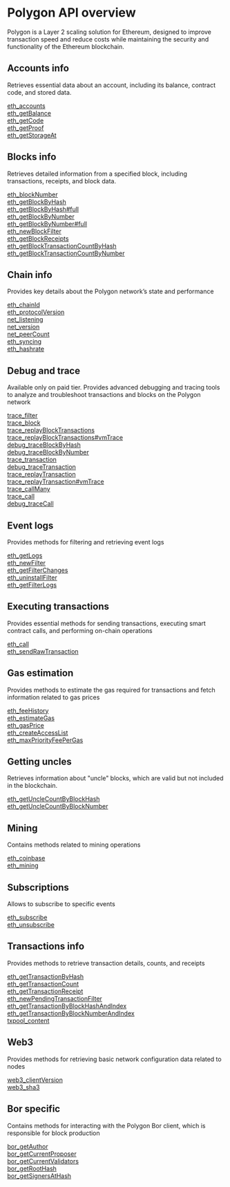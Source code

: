 # Polygon API overview

Polygon is a Layer 2 scaling solution for Ethereum, designed to improve transaction speed and reduce costs while maintaining the security and functionality of the Ethereum blockchain.

## Accounts info

Retrieves essential data about an account, including its balance, contract code, and stored data.

[eth_accounts](/polygon-api/accountinfo/eth_accounts) \
[eth_getBalance](/polygon-api/accountinfo/eth_getBalance) \
[eth_getCode](/polygon-api/accountinfo/eth_getCode) \
[eth_getProof](/polygon-api/accountinfo/eth_getProof) \
[eth_getStorageAt](/polygon-api/accountinfo/eth_getStorageAt)

## Blocks info

Retrieves detailed information from a specified  block, including transactions, receipts, and block data.

[eth_blockNumber](/polygon-api/blocksinfo/eth_blockNumber) \
[eth_getBlockByHash](/polygon-api/blocksinfo/eth_getBlockByHash) \
[eth_getBlockByHash#full](/polygon-api/blocksinfo/eth_getBlockByHashfull) \
[eth_getBlockByNumber](/polygon-api/blocksinfo/eth_getBlockByNumber) \
[eth_getBlockByNumber#full](/polygon-api/blocksinfo/eth_getBlockByNumberfull) \
[eth_newBlockFilter](/polygon-api/blocksinfo/eth_newBlockFilter) \
[eth_getBlockReceipts](/polygon-api/blocksinfo/eth_getBlockReceipts) \
[eth_getBlockTransactionCountByHash](/polygon-api/blocksinfo/eth_getBlockTransactionCountByHash) \
[eth_getBlockTransactionCountByNumber](/polygon-api/blocksinfo/eth_getBlockTransactionCountByNumber)

## Chain info

Provides key details about the Polygon network’s state and performance

[eth_chainId](/polygon-api/chaininfo/eth_chainId) \
[eth_protocolVersion](/polygon-api/chaininfo/eth_protocolVersion) \
[net_listening](/polygon-api/chaininfo/net_listening) \
[net_version](/polygon-api/chaininfo/net_version) \
[net_peerCount](/polygon-api/chaininfo/net_peerCount) \
[eth_syncing](/polygon-api/chaininfo/eth_syncing) \
[eth_hashrate](/polygon-api/chaininfo/eth_hashrate)

## Debug and trace

Available only on paid tier. Provides advanced debugging and tracing tools to analyze and troubleshoot transactions and blocks on the Polygon network

[trace_filter](/polygon-api/debugandtrace/trace_filter) \
[trace_block](/polygon-api/debugandtrace/trace_block) \
[trace_replayBlockTransactions](/polygon-api/debugandtrace/trace_replayBlockTransactions) \
[trace_replayBlockTransactions#vmTrace](/polygon-api/debugandtrace/trace_replayBlockTransactionsvmTrace) \
[debug_traceBlockByHash](/polygon-api/debugandtrace/debug_traceBlockByHash) \
[debug_traceBlockByNumber](/polygon-api/debugandtrace/debug_traceBlockByNumber) \
[trace_transaction](/polygon-api/debugandtrace/trace_transaction) \
[debug_traceTransaction](/polygon-api/debugandtrace/debug_traceTransaction) \
[trace_replayTransaction](/polygon-api/debugandtrace/trace_replayTransaction) \
[trace_replayTransaction#vmTrace](/polygon-api/debugandtrace/trace_replayTransactionvmTrace) \
[trace_callMany](/polygon-api/debugandtrace/trace_callMany) \
[trace_call](/polygon-api/debugandtrace/trace_call) \
[debug_traceCall](/polygon-api/debugandtrace/debug_traceCall)

## Event logs

Provides methods for filtering and retrieving event logs

[eth_getLogs](/polygon-api/eventlogs/eth_getLogs) \
[eth_newFilter](/polygon-api/eventlogs/eth_newFilter) \
[eth_getFilterChanges](/polygon-api/eventlogs/eth_getFilterChanges) \
[eth_uninstallFilter](/polygon-api/eventlogs/eth_uninstallFilter) \
[eth_getFilterLogs](/polygon-api/eventlogs/eth_getFilterLogs)

## Executing transactions

Provides essential methods for sending transactions, executing smart contract calls, and performing on-chain operations

[eth_call](/polygon-api/executingtransactions/eth_call) \
[eth_sendRawTransaction](/polygon-api/executingtransactions/eth_sendRawTransaction)

## Gas estimation

Provides methods to estimate the gas required for transactions and fetch information related to gas prices

[eth_feeHistory](/polygon-api/gasestimation/eth_feeHistory) \
[eth_estimateGas](/polygon-api/gasestimation/eth_estimateGas) \
[eth_gasPrice](/polygon-api/gasestimation/eth_gasPrice) \
[eth_createAccessList](/polygon-api/gasestimation/eth_createAccessList) \
[eth_maxPriorityFeePerGas](/polygon-api/gasestimation/eth_maxPriorityFeePerGas)

## Getting uncles

Retrieves information about "uncle" blocks, which are valid but not included in the blockchain.

[eth_getUncleCountByBlockHash](/polygon-api/gettinguncles/eth_getUncleCountByBlockHash) \
[eth_getUncleCountByBlockNumber](/polygon-api/gettinguncles/eth_getUncleCountByBlockNumber)

## Mining

Contains methods related to mining operations

[eth_coinbase](/polygon-api/mining/eth_coinbase) \
[eth_mining](/polygon-api/mining/eth_mining)

## Subscriptions

Allows to subscribe to specific events

[eth_subscribe](/polygon-api/subscriptions/eth_subscribe) \
[eth_unsubscribe](/polygon-api/subscriptions/eth_unsubscribe)

## Transactions info

Provides methods to retrieve transaction details, counts, and receipts

[eth_getTransactionByHash](/polygon-api/transactionsinfo/eth_getTransactionByHash) \
[eth_getTransactionCount](/polygon-api/transactionsinfo/eth_getTransactionCount) \
[eth_getTransactionReceipt](/polygon-api/transactionsinfo/eth_getTransactionReceipt) \
[eth_newPendingTransactionFilter](/polygon-api/transactionsinfo/eth_newPendingTransactionFilter) \
[eth_getTransactionByBlockHashAndIndex](/polygon-api/transactionsinfo/eth_getTransactionByBlockHashAndIndex) \
[eth_getTransactionByBlockNumberAndIndex](/polygon-api/transactionsinfo/eth_getTransactionByBlockNumberAndIndex) \
[txpool_content](/polygon-api/transactionsinfo/txpool_content)

## Web3

Provides methods for retrieving basic network configuration data related to nodes

[web3_clientVersion](/polygon-api/web3/web3_clientVersion) \
[web3_sha3](/polygon-api/web3/web3_sha3)

## Bor specific

Contains methods for interacting with the Polygon Bor client, which is responsible for block production

[bor_getAuthor](/polygon-api/borspecific/bor_getAuthor) \
[bor_getCurrentProposer](/polygon-api/borspecific/bor_getCurrentProposer) \
[bor_getCurrentValidators](/polygon-api/borspecific/bor_getCurrentValidators) \
[bor_getRootHash](/polygon-api/borspecific/bor_getRootHash) \
[bor_getSignersAtHash](/polygon-api/borspecific/bor_getSignersAtHash)
